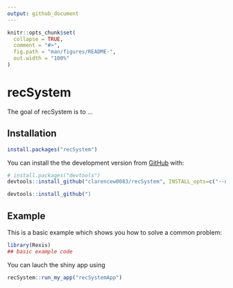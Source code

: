 ```yaml
---
output: github_document
---
```


<!-- README.md is generated from README.Rmd. Please edit that file -->

```r
knitr::opts_chunk$set(
  collapse = TRUE,
  comment = "#>",
  fig.path = "man/figures/README-",
  out.width = "100%"
)
```

# recSystem

<!-- badges: start -->
<!-- badges: end -->

The goal of recSystem is to ...

## Installation


``` r
install.packages("recSystem")
```

You can install the the development version from [GitHub](https://github.com/) with:

``` r
# install.packages("devtools")
devtools::install_github("clarencew0083/recSystem", INSTALL_opts=c("--no-multiarch"))

devtools::install_github(")
```
## Example

This is a basic example which shows you how to solve a common problem:

```r
library(Rexis)
## basic example code
```


You can lauch the shiny app using

```r
recSystem::run_my_app("recSystemApp")
```


